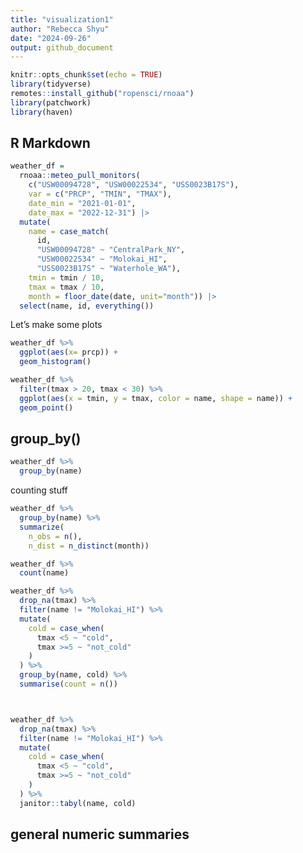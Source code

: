 ```yaml
---
title: "visualization1"
author: "Rebecca Shyu"
date: "2024-09-26"
output: github_document
---
```


```r
knitr::opts_chunk$set(echo = TRUE)
library(tidyverse)
remotes::install_github("ropensci/rnoaa")
library(patchwork)
library(haven)
```

## R Markdown


```r
weather_df = 
  rnoaa::meteo_pull_monitors(
    c("USW00094728", "USW00022534", "USS0023B17S"),
    var = c("PRCP", "TMIN", "TMAX"), 
    date_min = "2021-01-01",
    date_max = "2022-12-31") |>
  mutate(
    name = case_match(
      id, 
      "USW00094728" ~ "CentralPark_NY", 
      "USW00022534" ~ "Molokai_HI",
      "USS0023B17S" ~ "Waterhole_WA"),
    tmin = tmin / 10,
    tmax = tmax / 10,
    month = floor_date(date, unit="month")) |>
  select(name, id, everything())
```
Let's make some plots

```r
weather_df %>% 
  ggplot(aes(x= prcp)) +
  geom_histogram()
```

```r
weather_df %>% 
  filter(tmax > 20, tmax < 30) %>% 
  ggplot(aes(x = tmin, y = tmax, color = name, shape = name)) +
  geom_point()
```
## group_by()

```r
weather_df %>% 
  group_by(name)
```

counting stuff

```r
weather_df %>% 
  group_by(name) %>% 
  summarize(
    n_obs = n(),
    n_dist = n_distinct(month))

weather_df %>% 
  count(name)
```

```r
weather_df %>% 
  drop_na(tmax) %>% 
  filter(name != "Molokai_HI") %>% 
  mutate(
    cold = case_when(
      tmax <5 ~ "cold",
      tmax >=5 ~ "not_cold"
    )
  ) %>% 
  group_by(name, cold) %>% 
  summarise(count = n()) 



weather_df %>% 
  drop_na(tmax) %>% 
  filter(name != "Molokai_HI") %>% 
  mutate(
    cold = case_when(
      tmax <5 ~ "cold",
      tmax >=5 ~ "not_cold"
    )
  ) %>% 
  janitor::tabyl(name, cold)
```


## general numeric summaries





